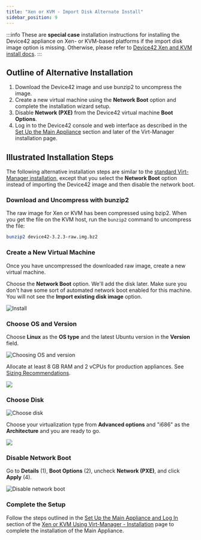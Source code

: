 ```yaml
---
title: "Xen or KVM - Import Disk Alternate Install"
sidebar_position: 9
---
```


:::info
These are **special case** installation instructions for installing the Device42 appliance on Xen- or KVM-based platforms if the import disk image option is missing. Otherwise, please refer to [Device42 Xen and KVM install docs](getstarted/installation/installation-xen-or-kvm-using-virt-manager.mdx).
:::

## Outline of Alternative Installation

1. Download the Device42 image and use bunzip2 to uncompress the image.
2. Create a new virtual machine using the **Network Boot** option and complete the installation wizard setup. 
3. Disable **Network (PXE)** from the Device42 virtual machine **Boot Options**.
4. Log in to the Device42 console and web interface as described in the [Set Up the Main Appliance](installation-xen-or-kvm-using-virt-manager.mdx#set-up-the-main-appliance-and-log-in) section and later of the Virt-Manager installation page.

## Illustrated Installation Steps

The following alternative installation steps are similar to the [standard Virt-Manager installation](getstarted/installation/installation-xen-or-kvm-using-virt-manager.mdx), except that you select the **Network Boot** option instead of importing the Device42 image and then disable the network boot. 

### Download and Uncompress with bunzip2

The raw image for Xen or KVM has been compressed using bzip2. When you get the file on the KVM host, run the `bunzip2` command to uncompress the file:

```bash
bunzip2 device42-3.2.3-raw.img.bz2
```

### Create a New Virtual Machine

Once you have uncompressed the downloaded raw image, create a new virtual machine. 

Choose the **Network Boot** option. We'll add the disk later. Make sure you don't have some sort of automated network boot enabled for this machine. You will not see the **Import existing disk image** option.

![Install](/assets/images/wpid2483-Install.png)

### Choose OS and Version

Choose **Linux** as the **OS type** and the latest Ubuntu version in the **Version** field.

![Choosing OS and version](/assets/images/wpid2480-Choosing_OS_and_version.png)

Allocate at least 8 GB RAM and 2 vCPUs for production appliances. See [Sizing Recommendations](sizing-recommendations.mdx).

![](/assets/images/wpid2484-media_1326264722468.png)

### Choose Disk

![Choose disk](/assets/images/wpid2479-Choose_disk_bunzipped_file_.png)

Choose your virtualization type from **Advanced options** and "i686" as the **Architecture** and you are ready to go.

![](/assets/images/wpid2487-media_1352976855381.png)

### Disable Network Boot

Go to **Details** (1), **Boot Options** (2), uncheck **Network (PXE)**, and click **Apply** (4).

![Disable network boot](/assets/images/wpid2481-Disable_network_boot.png)

### Complete the Setup

Follow the steps outlined in the [Set Up the Main Appliance and Log In](installation-xen-or-kvm-using-virt-manager.mdx#set-up-the-main-appliance-and-log-in) section of the [Xen or KVM Using Virt-Manager - Installation](installation-xen-or-kvm-using-virt-manager.mdx) page to complete the installation of the Main Appliance. 
